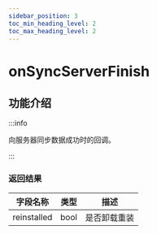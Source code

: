 ```yaml
---
sidebar_position: 3
toc_min_heading_level: 2
toc_max_heading_level: 2
---
```


# onSyncServerFinish

## 功能介绍

:::info

向服务器同步数据成功时的回调。

:::

### 返回结果

| 字段名称 | 类型                                                   | 描述     |
| ---- | ------------------------------------------------------ | -------- |
| reinstalled | bool | 是否卸载重装|
